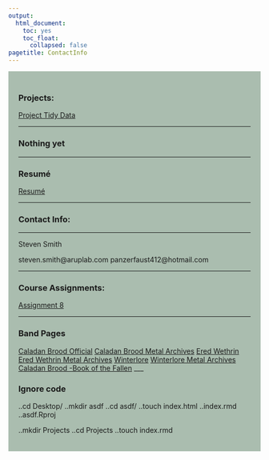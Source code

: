 ```yaml
---
output:
  html_document:
    toc: yes
    toc_float:
      collapsed: false
pagetitle: ContactInfo
---
```



<style type="text/css">
.main-container {
  max-width:1800px;
  margin-left: auto;
  margin-right; auto;
}
</style>

<style>
div.gray { background-color:#aabdaf; border-radius: Spx; padding: 20px;}
</style>
<div class = "gray">

### Projects:

[Project Tidy Data](https://github.com/SvenSmith412/SvenSmith412.github.io/blob/master/Final_Tidy_Data.csv)


___


### Nothing yet

___

### Resumé

[Resumé](https://github.com/SvenSmith412/SvenSmith412.github.io/blob/master/Steven_Resum%C3%A9_2021.docx)

___

### Contact Info:

___

Steven Smith

steven.smith@aruplab.com
panzerfaust412@hotmail.com

___

### Course Assignments:

[Assignment 8](https://raw.githubusercontent.com/SvenSmith412/Data_Course_SMITH/main/Assignments/Assignment_8/Assignment_8.html)

___

### Band Pages
[Caladan Brood Official](https://caladanbrood.bandcamp.com/album/echoes-of-battle)
[Caladan Brood Metal Archives](https://www.metal-archives.com/bands/Caladan_Brood/3540359903)
[Ered Wethrin](https://eredwethrin.bandcamp.com/)
[Ered Wethrin Metal Archives](https://www.metal-archives.com/bands/Ered_Wethrin/3540372957)
[Winterlore](https://winterlore.bandcamp.com/)
[Winterlore Metal Archives](https://www.metal-archives.com/bands/Winterlore/58061)
[Caladan Brood -Book of the Fallen](https://www.youtube.com/watch?v=KUlvIq-TDGI)
___

### Ignore code

..cd Desktop/
..mkdir asdf
..cd asdf/
..touch index.html  ..index.rmd ..asdf.Rproj

..mkdir Projects
..cd Projects
..touch index.rmd

